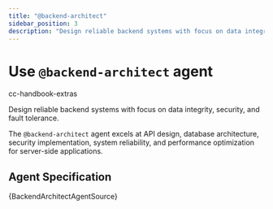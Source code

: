 ```yaml
---
title: "@backend-architect"
sidebar_position: 3
description: "Design reliable backend systems with focus on data integrity, security, and fault tolerance"
---
```



# Use `@backend-architect` agent

<span className="badge badge--secondary">cc-handbook-extras</span>

Design reliable backend systems with focus on data integrity, security, and fault tolerance.

The `@backend-architect` agent excels at API design, database architecture, security implementation, system reliability, and performance optimization for server-side applications.

## Agent Specification

<CodeBlock language="markdown">
{BackendArchitectAgentSource}
</CodeBlock>

